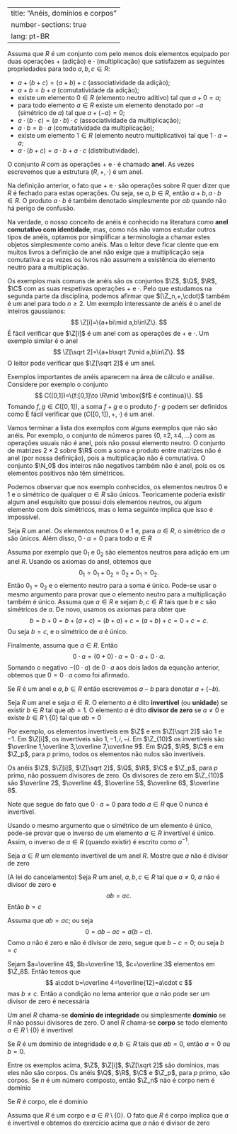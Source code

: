 

---
title: "Anéis, domínios e corpos"
number-sections: true
lang: pt-BR
---


:::{#def-rings-fa}
Assuma que $R$ é um conjunto com pelo menos dois elementos equipado por duas operações $+$ (adição) e $\cdot$ (multiplicação) que satisfazem as seguintes propriedades para todo $a,b,c\in R$:


-  $a+(b+c)=(a+b)+c$ (associatividade da adição);
-  $a+b=b+a$ (comutatividade da adição);
-  existe um elemento $0\in R$ (elemento neutro aditivo) tal que $a+0=a$;
-  para todo elemento $a\in R$ existe um elemento denotado por $-a$ (simétrico de $a$) tal que $a+(-a)=0$;
-  $a\cdot(b\cdot c)=(a\cdot b)\cdot c$ (associatividade da multiplicação);
-  $a\cdot b=b\cdot a$ (comutatividade da multiplicação);
-  existe um elemento $1\in R$ (elemento neutro multiplicativo) tal que $1\cdot a=a$;
-  $a\cdot (b+c)=a\cdot b+a\cdot c$ (distributividade).

O conjunto $R$ com as operações $+$ e $\cdot$ é chamado **anel**. As vezes escrevemos que a estrutura $(R,+,\cdot)$ é um anel.

:::

Na definição anterior, o fato que $+$ e $\cdot$ são operações sobre $R$ quer dizer que $R$ é fechado para estas operações. Ou seja, se $a,b\in R$, então $a+b,a\cdot b\in R$. O produto $a\cdot b$ é também denotado simplesmente por $ab$ quando não há perigo de confusão.

Na verdade, o nosso conceito de anéis é conhecido na literatura como **anel comutativo com identidade**, mas, como nós não vamos estudar outros tipos de anéis, optamos por simplificar a terminologia a chamar estes objetos simplesmente como anéis. Mas o leitor deve ficar ciente que em muitos livros a definição de anel não exige que a multiplicação seja comutativa e as vezes os livros não assumem a existência do elemento neutro para a multiplicação.

:::{#exm-}
Os exemplos mais comuns de anéis são os conjuntos $\Z$, $\Q$, $\R$, $\C$ com as suas respetivas operações $+$ e $\cdot$. Pelo que estudamos na segunda parte da disciplina, podemos afirmar que $(\Z_n,+,\cdot)$ também é um anel para todo $n\geq 2$. Um exemplo interessante de anéis é o anel de inteiros gaussianos:
$$
\Z[i]=\{a+bi\mid a,b\in\Z\}.
$$
É fácil verificar que $\Z[i]$ é um anel com as operações de $+$ e $\cdot$. Um exemplo similar é o anel
$$
\Z[\sqrt 2]=\{a+b\sqrt 2\mid a,b\in\Z\}.
$$
O leitor pode verificar que $\Z[\sqrt 2]$ é um anel.

Exemplos importantes de anéis aparecem na área de cálculo e análise. Considere por exemplo o conjunto
$$
C([0,1])=\{f:[0,1]\to \R\mid \mbox{$f$ é contínua}\}.
$$
Tomando $f,g\in C([0,1])$,  a soma $f+g$ e o produto $f\cdot g$ podem ser definidos como
\begin{align*}
f+g&:[0,1]\to \R,\ (f+g)(x)=f(x)+g(x)\mbox{ para todo } x\in[0,1];\\
f\cdot g&:[0,1]\to \R,\ (f\cdot g)(x)=f(x)\cdot g(x)\mbox{ para todo } x\in[0,1].
\end{align*}
É fácil verificar que $(C([0,1]),+,\cdot)$ é um anel.

Vamos terminar a lista dos exemplos com alguns exemplos que não são anéis. Por exemplo, o conjunto de números pares $\{0,\pm 2,\pm 4,\ldots\}$ com as operações usuais não é anel, pois não possui elemento neutro. O conjunto de matrizes $2\times 2$ sobre $\R$ com a soma e produto entre matrizes não é anel (por nossa definição), pois a multiplicação não é comutativa. O conjunto $\N_0$ dos inteiros não negativos também não é anel, pois os os elementos positivos não têm simétricos.

:::

Podemos observar que nos exemplo conhecidos, os elementos neutros $0$ e $1$ e o simétrico de qualquer $a\in R$ são únicos. Teoricamente poderia existir algum anel esquisito que possui dois elementos neutros, ou algum elemento com dois simétricos, mas o lema seguinte implica que isso é impossível.

:::{#lem-}
Seja $R$ um anel. Os elementos neutros $0$ e $1$ e, para $a\in R$, o simétrico de $a$ são únicos. Além disso, $0\cdot a =0$ para todo $a\in R$
:::


:::{.proof}
Assuma por exemplo que $0_1$ e $0_2$ são elementos neutros para adição em um anel $R$. Usando os axiomas do anel, obtemos que
$$
0_1=0_1+0_2=0_2+0_1=0_2.
$$
Então $0_1=0_2$ e o elemento neutro para a soma é único. Pode-se usar o mesmo argumento para provar que o elemento neutro para a multiplicação também é único. Assuma que $a\in R$ e sejam $b,c\in R$ tais que $b$ e $c$ são simétricos de $a$. De novo, usamos os axiomas para obter que
$$
b=b+0=b+(a+c)=(b+a)+c=(a+b)+c=0+c=c.
$$
Ou seja $b=c$, e o simétrico de $a$ é único.

Finalmente, assuma que $a\in R$. Então
$$
0\cdot a=(0+0)\cdot a=0\cdot a+0\cdot a.
$$
Somando o negativo $-(0\cdot a)$ de $0\cdot a$ aos dois lados da equação anterior, obtemos que $0=0\cdot a$ como foi afirmado.

:::

Se $R$ é um anel e $a,b\in R$ então escrevemos $a-b$ para denotar $a+(-b)$.

:::{#def-}
Seja $R$ um anel e seja $a\in R$. O elemento $a$ é dito **invertível** (ou **unidade**) se existir $b\in R$ tal que $ab=1$. O elemento $a$ é dito **divisor de zero** se $a\neq 0$ e existe $b\in R\setminus\{0\}$ tal que $ab=0$
:::


:::{#exm-}
Por exemplo, os elementos invertíveis em $\Z$ e em $\Z[\sqrt 2]$ são $1$ e $-1$. Em $\Z[i]$, os invertíveis são $1,-1,i,-i$. Em $\Z_{10}$ os invertíveis são $\overline 1,\overline 3,\overline 7,\overline 9$. Em $\Q$, $\R$, $\C$ e em $\Z_p$, para $p$ primo, todos os elementos não nulos são invertíveis.

Os anéis $\Z$, $\Z[i]$, $\Z[\sqrt 2]$, $\Q$, $\R$, $\C$ e $\Z_p$, para $p$ primo, não possuem divisores de zero. Os divisores de zero em $\Z_{10}$ são $\overline 2$, $\overline 4$, $\overline 5$, $\overline 6$, $\overline 8$.

:::

Note que segue do fato que $0\cdot a =0$ para todo $a\in R$ que $0$ nunca é invertível.

Usando o mesmo argumento que o simétrico de um elemento é único, pode-se provar que o inverso de um elemento $a\in R$ invertível é único. Assim, o inverso de $a\in R$ (quando existir) é escrito como $a^{-1}$.

:::{#exr-}
Seja $a\in R$ um elemento invertível de um anel $R$. Mostre que $a$ não é divisor de zero
:::


:::{#lem-}
(A lei do cancelamento)
Seja $R$ um anel, $a,b,c\in R$ tal que $a\neq 0$, $a$ não é divisor de zero e
$$
ab=ac.
$$
Então $b=c$
:::


:::{.proof}
Assuma que $ab=ac$; ou seja
$$
0=ab-ac=a(b-c).
$$
Como $a$ não é zero e não é divisor de zero, segue que $b-c=0$; ou seja $b=c$
:::


:::{#exm-}
Sejam $a=\overline 4$, $b=\overline 1$, $c=\overline 3$ elementos em $\Z_8$. Então temos que
$$
a\cdot b=\overline 4=\overline{12}=a\cdot c
$$
mas $b\neq c$. Então a condição no lema anterior que $a$ não pode ser um divisor de zero é necessária
:::


:::{#def-}
Um anel $R$ chama-se **domínio de integridade** ou simplesmente **domínio**  se $R$ não possui divisores de zero. O anel $R$ chama-se **corpo** se todo elemento $a\in R\setminus\{0\}$ é invertivel
:::

Se $R$ é um domínio de integridade e $a,b\in R$ tais que $ab=0$, então $a=0$ ou $b=0$.

:::{#exm-}
Entre os exemplos acima, $\Z$, $\Z[i]$, $\Z[\sqrt 2]$ são domínios, mas eles não são corpos. Os anéis $\Q$, $\R$, $\C$ e $\Z_p$, para $p$ primo, são corpos. Se $n$ é um número composto, então $\Z_n$ não é corpo nem é domínio
:::


:::{#lem-}
Se $R$ é corpo, ele é domínio
:::


:::{.proof}
Assuma que $R$ é um corpo e $a\in R\setminus\{0\}$. O fato que $R$ é corpo implica que $a$ é invertível e obtemos do exercício acima que $a$ não é divisor de zero
:::


